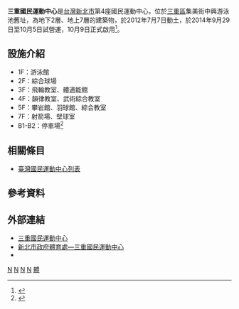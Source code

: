 {{Infobox_Stadium 
|  stadium_name      = 新北市三重國民運動中心<br>New Taipei City SanChong Civil Sports Center
|  image             = 三重國民運動中心20161129.jpg
|  location          = {{ROC-TW}}<br>[[新北市|新北市]][[三重區|三重區]]集美街55號 
|  opened            = 2014年9月29日(試營運)<br>2014年10月9日(正式營運) 
|  owner             = [[新北市政府體育處|新北市政府體育處]]
|  operator          = [[遠東鐵櫃鋼鐵集團|遠東鐵櫃鋼鐵集團]] 
|  cost              = [[新台幣|新台幣]]4.57億元
|  website           = [http://www.scsports.com.tw/ www.scsports.com.tw]
}}

'''三重國民運動中心'''是[[台灣|台灣]][[新北市|新北市]]第4座國民運動中心，位於[[三重區|三重區]]集美街中興游泳池舊址，為地下2層、地上7層的建築物，於2012年7月7日動土，於2014年9月29日至10月5日試營運，10月9日正式啟用<ref>{{cite news|url=http://www.ntpc.gov.tw/ch/home.jsp?id=28&parentpath=0,6,27&mcustomize=news_view.jsp&dataserno=201409290016|title=三重國民運動中心 即日起至10/5全館免費體驗|publisher=新北市政府體育處|date=2014-09-29|accessdate=2015-07-19|archive-date=2015-07-22|archive-url=https://web.archive.org/web/20150722044138/http://www.ntpc.gov.tw/ch/home.jsp?id=28&parentpath=0,6,27&mcustomize=news_view.jsp&dataserno=201409290016|dead-url=no}}</ref>。

== 設施介紹 ==
*1F：游泳館
*2F：綜合球場
*3F：飛輪教室、體適能館
*4F：韻律教室、武術綜合教室
*5F：攀岩館、羽球館、綜合教室
*7F：射箭場、壁球室
*B1-B2：停車場<ref>{{cite news|last=黃村杉|url=http://history.n.yam.com/taiwanhot/place/20120707/20120708610840.html|title=三重國民運動中心動土　7層建築103年7月完工|publisher=台灣好新聞|date=2012-07-07|deadurl=yes|archiveurl=https://web.archive.org/web/20140204015018/http://history.n.yam.com/taiwanhot/place/20120707/20120708610840.html|archivedate=2014-02-04|accessdate=2014-01-30}}</ref>

== 相關條目 ==
* [[臺灣國民運動中心列表|臺灣國民運動中心列表]]

== 參考資料 ==
<div class="references-small">
<references/>
</div>

== 外部連結 ==
* [http://www.scsports.com.tw/ 三重國民運動中心]{{Wayback|url=http://www.scsports.com.tw/ |date=20161010215443 }}
* [https://www.t-sports.ntpc.gov.tw/home.jsp?id=2abb71766f9764ee&act=be4f48068b2b0031&dataserno=640fe8329a812157e4556cda27c188eb 新北市政府體育處—三重國民運動中心]{{Wayback|url=https://www.t-sports.ntpc.gov.tw/home.jsp?id=2abb71766f9764ee&act=be4f48068b2b0031&dataserno=640fe8329a812157e4556cda27c188eb |date=20200619040331 }}
*{{facebook|NTCSCCSC}}

{{新北市國民運動中心}}

{{Portal bar|台灣|台北|體育|建築}}

[[Category:2014年完工體育場館|N]]
[[Category:2014年台灣建立|N]]
[[Category:新北市運動中心|N]]
[[Category:新北市三重區的政府機關|N]]
[[Category:三重區|體]]